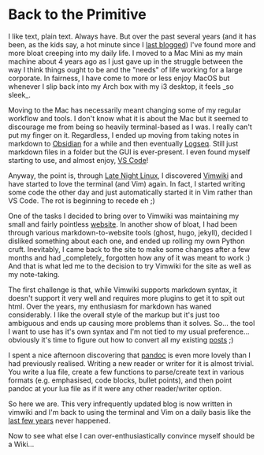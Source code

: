 = Back to the Primitive =

I like text, plain text. Always have. But over the past several years (and it has been, as the kids say, a hot minute since I [[2019-11-13|last blogged]]) I've found more and more bloat creeping into my daily life. I moved to a Mac Mini as my main machine about 4 years ago as I just gave up in the struggle between the way I think things ought to be and the "needs" of life working for a large corporate. In fairness, I have come to more or less enjoy MacOS but whenever I slip back into my Arch box with my i3 desktop, it feels _so sleek_.

Moving to the Mac has necessarily meant changing some of my regular workflow and tools. I don't know what it is about the Mac but it seemed to discourage me from being so heavily terminal-based as I was. I really can't put my finger on it. Regardless, I ended up moving from taking notes in markdown to [[https://obsidian.md/|Obsidian]] for a while and then eventually [[https://logseq.com/|Logseq]]. Still just markdown files in a folder but the GUI is ever-present. I even found myself starting to use, and almost enjoy, [[https://code.visualstudio.com/|VS Code]]!

Anyway, the point is, through [[https://latenightlinux.com/late-night-linux-episode-289/|Late Night Linux]], I discovered [[https://vimwiki.github.io/|Vimwiki]] and have started to love the terminal (and Vim) again. In fact, I started writing some code the other day and just automatically started it in Vim rather than VS Code. The rot is beginning to recede eh ;)

One of the tasks I decided to bring over to Vimwiki was maintaining my small and fairly pointless [[https://engledow.me|website]]. In another show of bloat, I had been through various markdown-to-website tools (ghost, hugo, jekyll), decided I disliked something about each one, and ended up rolling my own Python cruft. Inevitably, I came back to the site to make some changes after a few months and had _completely_ forgotten how any of it was meant to work :) And that is what led me to the decision to try Vimwiki for the site as well as my note-taking.

The first challenge is that, while Vimwiki supports markdown syntax, it doesn't support it very well and requires more plugins to get it to spit out html. Over the years, my enthusiasm for markdown has waned considerably. I like the overall style of the markup but it's just too ambiguous and ends up causing more problems than it solves. So... the tool I want to use has it's own syntax and I'm not tied to my usual preference... obviously it's time to figure out how to convert all my existing [[/diary/index|posts]] ;)

I spent a nice afternoon discovering that [[https://pandoc.org/|pandoc]] is even more lovely than I had previously realised. Writing a new reader or writer for it is almost trivial. You write a lua file, create a few functions to parse/create text in various formats (e.g. emphasised, code blocks, bullet points), and then point pandoc at your lua file as if it were any other reader/writer option.

So here we are. This very infrequently updated blog is now written in vimwiki and I'm back to using the terminal and Vim on a daily basis like the [[2017-07-10|last few years]] never happened.

Now to see what else I can over-enthusiastically convince myself should be a Wiki...
